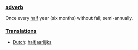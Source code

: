 ===[[adverb]]===
Once every [[half]] year (six months) without fail; semi-annually.

===[[Translation]]s===
*[[Dutch]]: [[halfjaarlijks]]